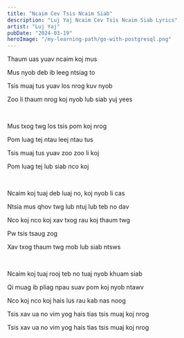 ```yaml
---
title: "Ncaim Cev Tsis Ncaim Siab"
description: "Luj Yaj Ncaim Cev Tsis Ncaim Siab Lyrics"
artist: "Luj Yaj"
pubDate: "2024-03-19"
heroImage: "/my-learning-path/go-with-postgresql.png"
---
```


Thaum uas yuav ncaim koj mus

Mus nyob deb ib leeg ntsiag to

Tsis muaj tus yuav los nrog kuv nyob

Zoo li thaum nrog koj nyob lub siab yuj yees

<br />

Mus txog twg los tsis pom koj nrog

Pom luag tej ntau leej ntau tus

Tsis muaj tus yuav zoo zoo li koj

Pom luag tej lub siab nco koj

<br />

Ncaim koj tuaj deb luaj no, koj nyob li cas

Ntsia mus qhov twg lub ntuj lub teb no dav

Nco koj nco koj xav txog rau koj thaum twg

Pw tsis tsaug zog

Xav txog thaum twg mob lub siab ntsws

<br />

Ncaim koj tuaj rooj teb no tuaj nyob khuam siab

Qi muag ib pliag npau suav pom koj nyob ntawv

Nco koj nco koj hais lus rau kab nas noog

Tsis xav ua no vim yog hais tias tsis muaj koj nrog

Tsis xav ua no vim yog hais tias tsis muaj koj nrog

